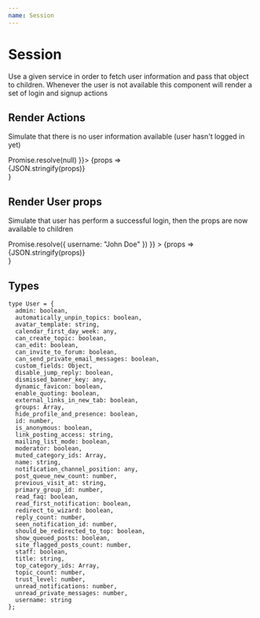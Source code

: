 ```yaml
---
name: Session
---
```



# Session

Use a given service in order to fetch user information and pass that object to children. Whenever the user is not available this component will render a set of login and signup actions

<PropsTable of={Session} />

## Render Actions

Simulate that there is no user information available (user hasn't logged in yet)

<Playground>
  <Session service={{ getUser: () => Promise.resolve(null) }}>
    {props => <div>{JSON.stringify(props)}</div>}
  </Session>
</Playground>

## Render User props

Simulate that user has perform a successful login, then the props are now available to children

<Playground>
  <Session
    service={{ getUser: () => Promise.resolve({ username: "John Doe" }) }}
  >
    {props => <div>{JSON.stringify(props)}</div>}
  </Session>
</Playground>

## Types

```
type User = {
  admin: boolean,
  automatically_unpin_topics: boolean,
  avatar_template: string,
  calendar_first_day_week: any,
  can_create_topic: boolean,
  can_edit: boolean,
  can_invite_to_forum: boolean,
  can_send_private_email_messages: boolean,
  custom_fields: Object,
  disable_jump_reply: boolean,
  dismissed_banner_key: any,
  dynamic_favicon: boolean,
  enable_quoting: boolean,
  external_links_in_new_tab: boolean,
  groups: Array,
  hide_profile_and_presence: boolean,
  id: number,
  is_anonymous: boolean,
  link_posting_access: string,
  mailing_list_mode: boolean,
  moderator: boolean,
  muted_category_ids: Array,
  name: string,
  notification_channel_position: any,
  post_queue_new_count: number,
  previous_visit_at: string,
  primary_group_id: number,
  read_faq: boolean,
  read_first_notification: boolean,
  redirect_to_wizard: boolean,
  reply_count: number,
  seen_notification_id: number,
  should_be_redirected_to_top: boolean,
  show_queued_posts: boolean,
  site_flagged_posts_count: number,
  staff: boolean,
  title: string,
  top_category_ids: Array,
  topic_count: number,
  trust_level: number,
  unread_notifications: number,
  unread_private_messages: number,
  username: string
};
```
